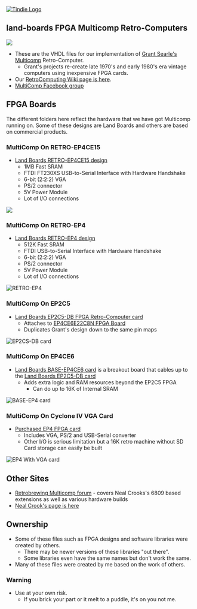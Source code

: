 <a href="https://www.tindie.com/stores/land_boards/" >
<img src="http://land-boards.com/tindie/tindie-larges-v2.png" alt="Tindie Logo">
</img></a> 

== land-boards FPGA Multicomp Retro-Computers ==

<img src="http://land-boards.com/blwiki/images/8/8f/RETRO-EP4CE15-REV4-BLACK-P1464-720PX.jpg"></img>

* These are the VHDL files for our implementation of [http://searle.x10host.com/Multicomp/index.html Grant Searle's Multicomp] Retro-Computer.
** Grant's projects re-create late 1970's and early 1980's era vintage computers using inexpensive FPGA cards.
* Our [http://land-boards.com/blwiki/index.php?title=RetroComputers RetroComputing Wiki page is here].
* [https://www.facebook.com/groups/663409440836492 MultiComp Facebook group]
== FPGA Boards ==

The different folders here reflect the hardware that we have got Multicomp running on. Some of these designs are Land Boards and others are based on commercial products.

=== MultiComp On RETRO-EP4CE15 ===

* [http://land-boards.com/blwiki/index.php?title=RETRO-EP4 Land Boards RETRO-EP4CE15 design]
** 1MB Fast SRAM
** FTDI FT230XS USB-to-Serial Interface with Hardware Handshake
** 6-bit (2:2:2) VGA
** PS/2 connector
** 5V Power Module
** Lot of I/O connections

<img src="http://land-boards.com/blwiki/images/0/08/RETROEP4CE15_REV4_EDGEVIEW-720PX.jpg"></img>

=== MultiComp On RETRO-EP4 ===

* [http://land-boards.com/blwiki/index.php?title=RETRO-EP4 Land Boards RETRO-EP4 design]
** 512K Fast SRAM
** FTDI USB-to-Serial Interface with Hardware Handshake
** 6-bit (2:2:2) VGA
** PS/2 connector
** 5V Power Module
** Lot of I/O connections

<img src="http://land-boards.com/blwiki/images/d/dc/RETRO-EP4_TOP_BOTTOM-720px.jpg" alt="RETRO-EP4"></img>

=== MultiComp On EP2C5 ===

* [http://land-boards.com/blwiki/index.php?title=EP2C5-DB Land Boards EP2C5-DB FPGA Retro-Computer card]
** Attaches to [http://land-boards.com/blwiki/index.php?title=Cyclone_II_EP2C5_Mini_Dev_Board EP4CE6E22C8N FPGA Board]
** Duplicates Grant's design down to the same pin maps

<img src="http://land-boards.com/blwiki/images/d/d9/EP2C5-DB_RevX6_720px-rot.png" alt="EP2CS-DB card"></img>

=== MultiComp On EP4CE6 ===

* [http://land-boards.com/blwiki/index.php?title=BASE-EP4CE6 Land Boards BASE-EP4CE6 card] is a breakout board that cables up to the [http://land-boards.com/blwiki/index.php?title=EP2C5-DB Land Boards EP2C5-DB card]
** Adds extra logic and RAM resources beyond the EP2C5 FPGA
*** Can do up to 16K of Internal SRAM

<img src="http://land-boards.com/blwiki/images/0/0a/BASE-EP4CE6-800pxV-197.jpg" alt="BASE-EP4 card"></img>

=== MultiComp On Cyclone IV VGA Card ===

* [http://land-boards.com/blwiki/index.php?title=Cyclone_IV_FPGA_EP4CE6E22C8N_Development_Board_USB_V2 Purchased EP4 FPGA card]
** Includes VGA, PS/2 and USB-Serial converter
** Other I/O is serious limitation but a 16K retro machine without SD Card storage can easily be built

<img src="http://land-boards.com/blwiki/images/e/e6/C4_Dev_687-720px.jpg" alt="EP4 With VGA card"></img>

== Other Sites ==

* [https://www.retrobrewcomputers.org/doku.php?id=boards:sbc:multicomp:start Retrobrewing Multicomp forum] - covers Neal Crooks's 6809 based extensions as well as various hardware builds
* [https://github.com/nealcrook/multicomp6809 Neal Crook's page is here]

== Ownership ==

* Some of these files such as FPGA designs and software libraries were created by others.
** There may be newer versions of these libraries "out there".
** Some libraries even have the same names but don't work the same.
* Many of these files were created by me based on the work of others.

=== Warning ===

* Use at your own risk.
** If you brick your part or it melt to a puddle, it's on you not me.
